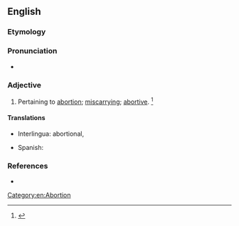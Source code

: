 ==English==

===Etymology===
{{suffix|en|abortion|al}}

===Pronunciation===
* {{a|US}} {{IPA|/əˈbɔɹ.ʃn̩.l̩/|lang=en}}

===Adjective===
{{en-adj}}

# {{lb|en|rare}} Pertaining to [[abortion]]; [[miscarrying]]; [[abortive]]. {{defdate|First attested in the mid 19<sup>th</sup> century.}}<ref name=SOED>{{R:SOED5|page=7}}</ref>

====Translations====
{{trans-top|pertaining to abortion}}
* Interlingua: abortional, {{t|ia|abortive}}
{{trans-mid}}
* Spanish: {{t+|es|abortivo}}
{{trans-bottom}}

===References===
<references/>
* {{R:Webster 1913}}

[[Category:en:Abortion]]